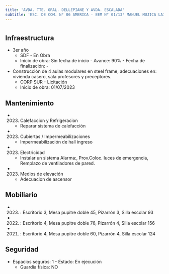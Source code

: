 ```yaml
---
title: 'AVDA. TTE. GRAL. DELLEPIANE Y AVDA. ESCALADA'
subtitle: 'ESC. DE COM. N° 06 AMERICA - EEM N° 01/13° MANUEL MUJICA LAINEZ - CAIYJ CLUB AMERICA'
---
```


#
## Infraestructura

* 3er año 
    + SDF - En Obra 
    + Inicio de obra: Sin fecha de inicio - Avance: 90% - Fecha de finalización: - 


* Construcción de 4 aulas modulares en steel frame, adecuaciones en: vivienda casero, sala profesores y preceptores. 
    + CORP SUR - Licitación 
    + Inicio de obra: 01/07/2023 






## Mantenimiento

*  (2023) Calefaccion y Refrigeracion 
    + Reparar sistema de calefacción

*  (2023) Cubiertas / Impermeabilizaciones 
    + Impermeabilización de hall ingreso

*  (2023) Electricidad 
    + Instalar un sistema Alarma:, Prov.Coloc. luces de emergencia, Remplazo de ventiladores de pared.

*  (2023) Medios de elevación 
    + Adecuacion de ascensor





## Mobiliario

*  (2023) : Escritorio 3, Mesa pupitre doble 45, Pizarrón 3, Silla escolar 93 

*  (2022) : Escritorio 4, Mesa pupitre doble 76, Pizarrón 4, Silla escolar 156 

*  (2021) : Escritorio 4, Mesa pupitre doble 60, Pizarrón 4, Silla escolar 124 





## Seguridad

*  Espacios seguros: 1 - Estado: En ejecución 
    + Guardia física: NO



